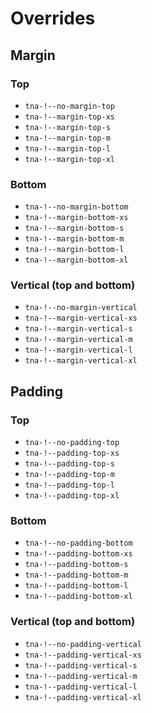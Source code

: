
<Meta of={OverrideStories} />

# Overrides

## Margin

### Top

- `tna-!--no-margin-top`
- `tna-!--margin-top-xs`
- `tna-!--margin-top-s`
- `tna-!--margin-top-m`
- `tna-!--margin-top-l`
- `tna-!--margin-top-xl`

### Bottom

- `tna-!--no-margin-bottom`
- `tna-!--margin-bottom-xs`
- `tna-!--margin-bottom-s`
- `tna-!--margin-bottom-m`
- `tna-!--margin-bottom-l`
- `tna-!--margin-bottom-xl`

### Vertical (top and bottom)

- `tna-!--no-margin-vertical`
- `tna-!--margin-vertical-xs`
- `tna-!--margin-vertical-s`
- `tna-!--margin-vertical-m`
- `tna-!--margin-vertical-l`
- `tna-!--margin-vertical-xl`

## Padding

### Top

- `tna-!--no-padding-top`
- `tna-!--padding-top-xs`
- `tna-!--padding-top-s`
- `tna-!--padding-top-m`
- `tna-!--padding-top-l`
- `tna-!--padding-top-xl`

### Bottom

- `tna-!--no-padding-bottom`
- `tna-!--padding-bottom-xs`
- `tna-!--padding-bottom-s`
- `tna-!--padding-bottom-m`
- `tna-!--padding-bottom-l`
- `tna-!--padding-bottom-xl`

### Vertical (top and bottom)

- `tna-!--no-padding-vertical`
- `tna-!--padding-vertical-xs`
- `tna-!--padding-vertical-s`
- `tna-!--padding-vertical-m`
- `tna-!--padding-vertical-l`
- `tna-!--padding-vertical-xl`


